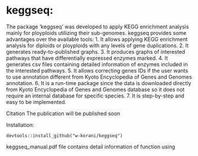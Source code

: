 # keggseq:
The package 'keggseq' was developed to apply KEGG enrichment 
    analysis mainly for ployploids utilizing their sub-genomes. 
    keggseq provides some advantages over the available tools:
1. It allows applying KEGG enrichment analysis for diploids or 
    ployploids with any levels of gene duplications.
2. It generates ready-to-published graphs.
3. It produces graphs of interested pathways that 
    have differentially expressed enzymes marked.
4. It generates csv files containing detailed information 
    of enzymes included in the interested pathways.
5. It allows correcting genes IDs if the user wants to use annotation 
    different from Kyoto Encyclopedia of Genes and Genomes annotation.
6. It is a run-time package since the data is downloaded directly from 
    Kyoto Encyclopedia of Genes and Genomes database so 
    it does not require an internal database for specific species.
7. It is step-by-step and easy to be implemented.

Citation 
    The publication will be published soon

Installation:

    devtools::install_github("w-korani/keggseq")

keggseq_manual.pdf file contains detail information of function using

